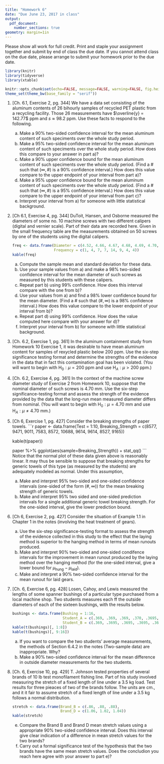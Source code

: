 ```yaml
---
title: "Homework 6"
date: "Due June 23, 2017 in class"
output: 
  pdf_document:
    number_sections: true
geometry: margin=1in
---
```


Please show all work for full credit. Print and staple your assignment together and submit by end of class the due date. If you cannot attend class on the due date, please arrange to submit your homework prior to the due date.

```r
library(knitr)
library(tidyverse)
library(xtable)

knitr::opts_chunk$set(echo=FALSE, message=FALSE, warning=FALSE, fig.height = 2)
theme_set(theme_bw(base_family = "serif"))
```


1. [Ch. 6.1, Exercise 2, pg. 344] We have a data set consisting of the aluminum contents of 26 bihourly samples of recycled PET plastic from a recycling facility. Those 26 measurements have $\overline{y} = 142.77$ ppm and $s \approx 98.2$ ppm. Use these facts to respond to the following.
    a) Make a 90% two-sided confidence interval for the mean aluminum content of such speciments over the whole study period.
    b) Make a 95% two-sided confidence interval for the mean aluminum content of such speciments over the whole study period. How does this compare to your answer in part a)?
    c) Make a 90% upper confidence bound for the mean aluminum content of such speciments over the whole study period. (Find a # such that $(\infty, \#)$ is a 90% confidence interval.) How does this value compare to the upper endpoint of your interval from part a)?
    d) Make a 95% upper confidence bound for the mean aluminum content of such speciments over the whole study period. (Find a # such that $(\infty, \#)$ is a 95% confidence interval.) How does this value compare to the upper endpoint of your interval from part c)?
    e) Interpret your interval from a) for someone with little statistical background.
    
1. [Ch 6.1, Exercise 4, pg. 344] DuToit, Hansen, and Osborne measured the diameters of some no. 10 machine screws with two different calipers (digital and vernier scale). Part of their data are recorded here. Given in the small frequency table are the measurements obtained on 50 screws by one of the students using the digital calipers.

    ```r
    freq <- data.frame(Diameter = c(4.52, 4.66, 4.67, 4.68, 4.69, 4.70, 4.71, 4.72),
                       Frequency = c(1, 4, 7, 7, 14, 9, 4, 4))
    kable(freq)
    ```
    
    a) Compute the sample mean and standard deviation for these data.
    b) Use your sample values from a) and make a 98% two-sided confidence interval for the mean diameter of such screws as measured by this students with these calipers.
    c) Repeat part b) using 99% confidence. How does this interval compare with the one from b)?
    d) Use your values from a) and find a 98% lower confidence bound for the mean diameter. (Find a # such that $(\#, \infty)$ is a 98% confidence interval.) How does this value compare to the lower endpoint of your interval from b)?
    e) Repeat part d) using 99% confidence. How does the value computed here compare with your answer for d)?
    f) Interpret your interval from b) for someone with little statistical background.

1. [Ch. 6.2, Exercise 1, pg. 361] In the aluminum containment study from Homework 10 Exercise 1, it was desirable to have mean aluminum content for samples of rexycled plastic below 200 ppm. Use the six-step significance testing format and determine the strengths of the evidence in the data that in fact this contamination goal has been violated. (You will want to begin with $\text{H}_0: \mu = 200$ ppm and use $\text{H}_A: \mu > 200$ ppm.)

1. [Ch. 6.2, Exercise 4, pg. 361] In the context of the machine screw diameter study of Exercise 2 from Homework 10, suppose that the nominal diameter of such screws is 4.70 mm. Use the six-step significance-testing format and assess the strength of the evidence provided by the data that the long-run mean measured diameter differs from nominal. (You will want to begin with $\text{H}_0: \mu = 4.70$ mm and use $\text{H}_A: \mu \not= 4.70$ mm.)

1. [Ch 6, Exercise 1, pg. 427] Consider the breaking strengths of paper towels.
    ```r
    paper <- data.frame(Test = 1:10,
                        Breaking_Strength = c(8577, 9471, 9011, 7583, 8572, 10688, 9614, 9614, 8527, 9165))
    
    kable(t(paper))
    
    paper %>%
    ggplot(aes(sample=Breaking_Strength)) +
      stat_qq()
    ```
    Notice that the normal plot of these data given above is reasonably linear. It may thus be sensible to suppose that breaking strengths for generic towels of this type (as measured by the students) are adequately modeled as normal. Under this assumption,
    
    a) Make and interpret 95% two-sided and one-sided confidence intervals (one-sided of the form $(\#, \infty)$) for the mean breaking strength of generic towels.
    b) Make and interpret 95% two sided and one-sided prediction intervals for a single additional generic towel breaking strength. For the one-sided interval, give the lower prediction bound.
    
1. [Ch 6, Exercise 2, pg. 427] Consider the situation of Example 1.1 in Chapter 1 in the notes (involving the heat treatment of gears). 
 
    a) Use the six-step significance-testing format to assess the strength of the evidence collected in this study to the effect that the laying method is superior to the hanging method in terms of mean runouts produced.
    b) Make and interpret 90% two-sided and one-sided condifence intervals for the improvement in mean runout produced by the laying method over the hanging method (for the one-sided interval, give a lower bound for $\mu_{\text{hung}} - \mu_{\text{laid}}$).
    c) Make and interpret a 90% two-sided confidence interval for the mean runout for laid gears.
    
1. [Ch. 6, Exercise 6, pg. 428] Losen, Cahoy, and Lewis measured the lengths of some spanner bushings of a particular type purchased from a local machine shop. Two students measures each ff the outside diameters of each of the sixteen bushings, with the results below.

    ```r
    bushings <- data.frame(Bushing = 1:16,
                           Student_A = c(.369, .369, .369, .370, .3695, .370, .3695, .369, .369, .3695, .369, .369, .3695, .37, .369, .369),
                           Student_B = c(.369, .3695, .3695, .3695, .3695, .37, .37, .369, .37, .369, .3695, .3695, .369, .3695, .369, .369))   
    kable(t(bushings)[, 1:8])
    kable(t(bushings)[, 9:16])
    ```
    
    a) If you want to compare the two students' average measurements, the methods of Section 6.4.2 in the notes (Two-sample data) are inappropriate. Why?
    b) Make a 90% two-sided confidence interval for the mean difference in outside diameter measurements for the two students.
    
5. [Ch. 6, Exercise 10, pg. 429] T. Johnson tested properties of several brands of 10 lb test monofilament fishing line. Part of his study involved measuring the stretch of a fixed length of line under a 3.5 kg load. Test results for three pieaces of two of the brands follow. The units are cm., and it it fair to assume stretch of a fixed length of line under a 3.5 kg follows a normal distribution.

    ```r
    stretch <- data.frame(Brand_B = c(.86, .88, .88),
                          Brand_D = c(1.06, 1.02, 1.04))
    kable(stretch)
    ```
    
    e) Compare the Brand B and Brand D mean stretch values using a appropriate 90% two-sided confidence interval. Does this interval give clear indication of a difference in mean stretch values for the two brands?
    f) Carry out a formal significance test of the hypothesis that the two brands have the same mean stretch values. Does the concludion you reach here agree with your answer to part e)?
    